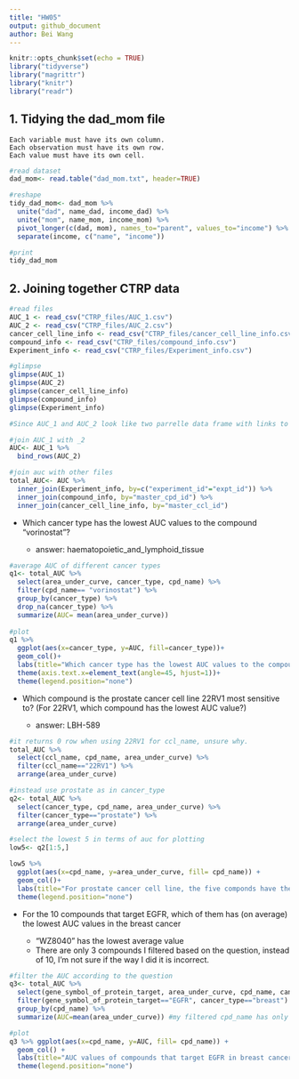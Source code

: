 ```yaml
---
title: "HW05"
output: github_document
author: Bei Wang
---
```


```r
knitr::opts_chunk$set(echo = TRUE)
library("tidyverse")
library("magrittr")
library("knitr")
library("readr")
```

## 1. Tidying the dad_mom file

    Each variable must have its own column.
    Each observation must have its own row.
    Each value must have its own cell.

```r
#read dataset
dad_mom<- read.table("dad_mom.txt", header=TRUE) 

#reshape
tidy_dad_mom<- dad_mom %>%
  unite("dad", name_dad, income_dad) %>%
  unite("mom", name_mom, income_mom) %>%
  pivot_longer(c(dad, mom), names_to="parent", values_to="income") %>%
  separate(income, c("name", "income"))

#print
tidy_dad_mom
```

## 2. Joining together CTRP data

```r
#read files
AUC_1 <- read_csv("CTRP_files/AUC_1.csv")
AUC_2 <- read_csv("CTRP_files/AUC_2.csv")
cancer_cell_line_info <- read_csv("CTRP_files/cancer_cell_line_info.csv")
compound_info <- read_csv("CTRP_files/compound_info.csv")
Experiment_info <- read_csv("CTRP_files/Experiment_info.csv")

#glimpse
glimpse(AUC_1)
glimpse(AUC_2)
glimpse(cancer_cell_line_info)
glimpse(compound_info)
glimpse(Experiment_info)

#Since AUC_1 and AUC_2 look like two parrelle data frame with links to the other files, so i join AUC_1 and _2 first, and then combin them with the other files

#join AUC_1 with _2
AUC<- AUC_1 %>%
  bind_rows(AUC_2)

#join auc with other files
total_AUC<- AUC %>%
  inner_join(Experiment_info, by=c("experiment_id"="expt_id")) %>%
  inner_join(compound_info, by="master_cpd_id") %>%
  inner_join(cancer_cell_line_info, by="master_ccl_id") 
```

* Which cancer type has the lowest AUC values to the compound "vorinostat"?

  * answer: haematopoietic_and_lymphoid_tissue
  
```r
#average AUC of different cancer types
q1<- total_AUC %>%
  select(area_under_curve, cancer_type, cpd_name) %>%
  filter(cpd_name== "vorinostat") %>%
  group_by(cancer_type) %>%
  drop_na(cancer_type) %>%
  summarize(AUC= mean(area_under_curve))
  
#plot
q1 %>%
  ggplot(aes(x=cancer_type, y=AUC, fill=cancer_type))+
  geom_col()+
  labs(title="Which cancer type has the lowest AUC values to the compound vorinostat", x=element_blank(), y="Average Area Under the Curve")+
  theme(axis.text.x=element_text(angle=45, hjust=1))+
  theme(legend.position="none")
```

* Which compound is the prostate cancer cell line 22RV1 most sensitive to? (For 22RV1, which compound has the lowest AUC value?)

  * answer: LBH-589
  
```r
#it returns 0 row when using 22RV1 for ccl_name, unsure why.
total_AUC %>%
  select(ccl_name, cpd_name, area_under_curve) %>%
  filter(ccl_name=="22RV1") %>%
  arrange(area_under_curve)

#instead use prostate as in cancer_type 
q2<- total_AUC %>%
  select(cancer_type, cpd_name, area_under_curve) %>%
  filter(cancer_type=="prostate") %>%
  arrange(area_under_curve)

#select the lowest 5 in terms of auc for plotting
low5<- q2[1:5,] 

low5 %>%
  ggplot(aes(x=cpd_name, y=area_under_curve, fill= cpd_name)) +
  geom_col()+
  labs(title="For prostate cancer cell line, the five componds have the lowest AUC value", x=element_blank(), y="Area Under the Curve")+
  theme(legend.position="none")
```

* For the 10 compounds that target EGFR, which of them has (on average) the lowest AUC values in the breast cancer

  * "WZ8040" has the lowest average value
  * There are only 3 compounds I filtered based on the question, instead of 10, I'm not sure if the way I did it is incorrect.  

```r
#filter the AUC according to the question
q3<- total_AUC %>%
  select(gene_symbol_of_protein_target, area_under_curve, cpd_name, cancer_type) %>%
  filter(gene_symbol_of_protein_target=="EGFR", cancer_type=="breast") %>%
  group_by(cpd_name) %>%
  summarize(AUC=mean(area_under_curve)) #my filtered cpd_name has only 3 different values instead of 10?

#plot
q3 %>% ggplot(aes(x=cpd_name, y=AUC, fill= cpd_name)) +
  geom_col() +
  labs(title="AUC values of compounds that target EGFR in breast cancer", x=element_blank(), y="Average Area Under the Curve")+
  theme(legend.position="none")
```